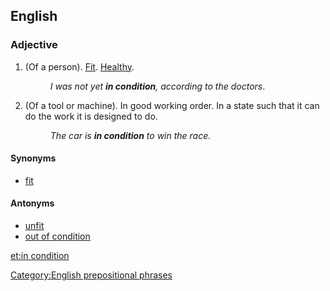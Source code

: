 ==English==

===Adjective===
{{en-adj|pos=[[in]] [[condition]]}}

#(Of a person). [[fit|Fit]]. [[healthy|Healthy]]. 
#: ''I was not yet '''in condition''', according to the doctors''.
#(Of a tool or machine). In good working order. In a state such that it can do the work it is designed to do.
#: ''The car is '''in condition''' to win the race.''

====Synonyms====
* [[fit]]

====Antonyms====
* [[unfit]]
* [[out of condition]]

[[Category:English prepositional phrases]]

[[et:in condition]]
